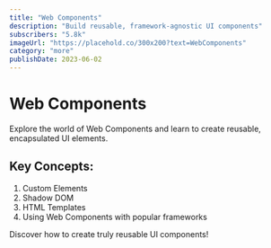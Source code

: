 ```yaml
---
title: "Web Components"
description: "Build reusable, framework-agnostic UI components"
subscribers: "5.8k"
imageUrl: "https://placehold.co/300x200?text=WebComponents"
category: "more"
publishDate: 2023-06-02
---
```


# Web Components

Explore the world of Web Components and learn to create reusable, encapsulated UI elements.

## Key Concepts:

1. Custom Elements
2. Shadow DOM
3. HTML Templates
4. Using Web Components with popular frameworks

Discover how to create truly reusable UI components!
